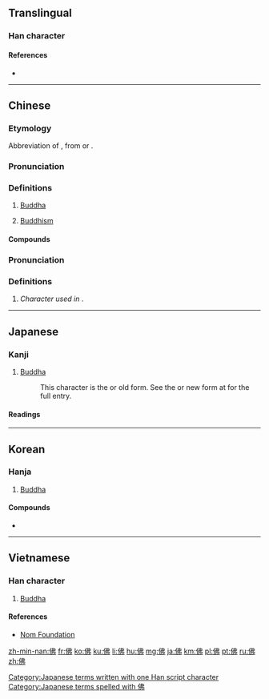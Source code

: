 {{also|仏}}
==Translingual==
{{stroke order|strokes=7}}

===Han character===
{{Han char|rn=9|rad=人|as=05|sn=7|four=2522<sub>7</sub>|canj=人中中弓 (OLLN)|ids=⿰[[亻]][[弗]]}}

====References====
* {{Han ref|kx=0099.040|dkj=00517|dj=0208.110|hdz=10140.030|uh=4F5B|ud=20315|bh=A6F2|bd=42738}}

----

==Chinese==
{{zh-forms}}
{{wikipedia|lang=zh}}

===Etymology===
Abbreviation of {{zh-l|佛陀}}, from {{etyl|pi|zh}} {{m|pi|buddha}} or {{etyl|sa|zh}} {{m|sa|बुद्ध}}.

===Pronunciation===
{{zh-pron
|m=fó
|c=fat6
|h=pfs=fu̍t
|md=hŭk
|mn=pu̍t/hu̍t
|mn_note=hu̍t is literary
|w=5veq,4feq
|mc=y
|oc=y
|cat=pn,n
}}

===Definitions===
{{zh-hanzi}}

# [[Buddha]]
#: {{zhex|佛陀|Buddha}}
# [[Buddhism]]
#: {{zhex|佛教|Buddhism}}

====Compounds====
{{der5
| {{zh-l|佛得角}}
| {{zh-l|佛燈}}
| {{zh-l|佛殿}}
| {{zh-l|佛法}}
| {{zh-l|佛法僧}}
| {{zh-l|佛光}}
| {{zh-l|佛號}}
| {{zh-l|佛教}}
| {{zh-l|佛經}}
| {{zh-l|佛龕}}
| {{zh-l|佛門}}
| {{zh-l|佛事}}
| {{zh-l|佛手}}
| {{zh-l|佛寺}}
| {{zh-l|佛塔}}
| {{zh-l|佛堂}}
| {{zh-l|佛頭着糞}}
| {{zh-l|佛陀}}
| {{zh-l|佛像}}
| {{zh-l|佛學}}
| {{zh-l|佛牙}}
| {{zh-l|佛眼相看}}
| {{zh-l|佛爺}}
| {{zh-l|佛珠}}
| {{zh-l|佛祖}}
| {{zh-l|佛手瓜}}
}}

===Pronunciation===
{{zh-pron
|m=fú
|c=fat1
|ma=y
|cat=adv
}}

===Definitions===
{{zh-hanzi}}

# ''Character used in'' {{zh-l|仿佛|tr=fǎngfú}}.

{{zh-cat|Religion|Buddhism}}

----

==Japanese==

===Kanji===
{{ja-kanji|grade=n|rs=人05|style=ky|shin=仏}}

# [[Buddha]]
#: This character is the {{m|ja|旧字体|tr=kyūjitai}} or old form.  See the {{m|ja|新字体|tr=shinjitai}} or new form at {{m|ja|仏}} for the full entry.

====Readings====
{{ja-readings
|goon=[[ぶつ]] (butsu)
|kanon=[[ふつ]] (futsu)
|kun=[[ほとけ]] (hotoke)
|nanori=[[さらぎ]] (saragi)
}}

[[Category:Japanese terms written with one Han script character]]
[[Category:Japanese terms spelled with 佛]]

----

==Korean==

===Hanja===
{{ko-hanja|hangeul=[[불]], [[필]]|mr=pul, p'il}}

# [[Buddha]]

====Compounds====
* {{l|ko|佛敎|tr=[[불교]], bulgyo, "Buddhism"}}

----

==Vietnamese==

===Han character===
{{vi-hantu|[[phật]], [[phất]]|rs=人05}}

# [[Buddha]]

====References====
*[http://nomfoundation.org/common/nom_details.php?codepoint=4f5b Nom Foundation]

[[zh-min-nan:佛]]
[[fr:佛]]
[[ko:佛]]
[[ku:佛]]
[[li:佛]]
[[hu:佛]]
[[mg:佛]]
[[ja:佛]]
[[km:佛]]
[[pl:佛]]
[[pt:佛]]
[[ru:佛]]
[[zh:佛]]